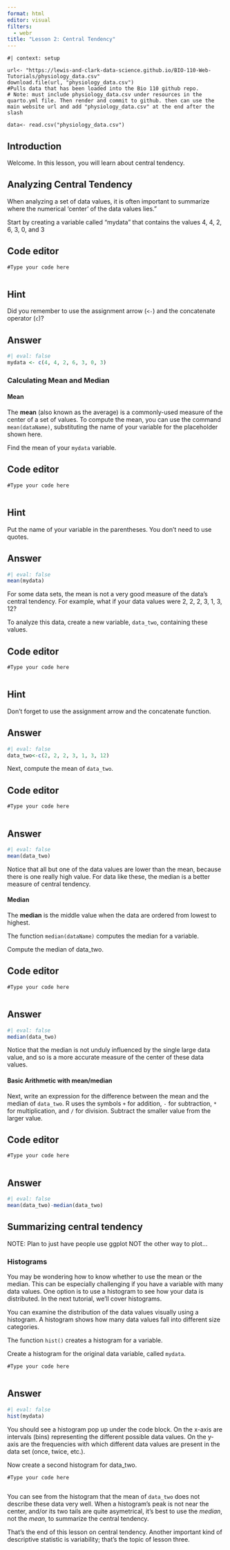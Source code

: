 ```yaml
---
format: html
editor: visual
filters: 
  - webr
title: "Lesson 2: Central Tendency"
---
```


```webr-r
#| context: setup

url<- "https://lewis-and-clark-data-science.github.io/BIO-110-Web-Tutorials/physiology_data.csv"
download.file(url, "physiology_data.csv")
#Pulls data that has been loaded into the Bio 110 github repo. 
# Note: must include physiology_data.csv under resources in the quarto.yml file. Then render and commit to github. then can use the main website url and add "physiology_data.csv" at the end after the slash 

data<- read.csv("physiology_data.csv")

```

## Introduction

Welcome. In this lesson, you will learn about central tendency.

## Analyzing Central Tendency

When analyzing a set of data values, it is often important to summarize where the numerical 'center' of the data values lies."

Start by creating a variable called "mydata" that contains the values 4, 4, 2, 6, 3, 0, and 3

::: panel-tabset

## Code editor

```webr-r
#Type your code here


```

## Hint

Did you remember to use the assignment arrow (`<-`) and the concatenate operator (`c`)?

## Answer

```r
#| eval: false
mydata <- c(4, 4, 2, 6, 3, 0, 3)
```
:::

### Calculating Mean and Median

#### Mean

The **mean** (also known as the average) is a commonly-used measure of the center of a set of values. To compute the mean, you can use the command `mean(dataName)`, substituting the name of your variable for the placeholder shown here.

Find the mean of your `mydata` variable.

::: panel-tabset
## Code editor

```webr-r
#Type your code here


```

## Hint

Put the name of your variable in the parentheses. You don't need to use quotes. 

## Answer

```r
#| eval: false
mean(mydata)
```
:::

For some data sets, the mean is not a very good measure of the data's central tendency. For example, what if your data values were 2, 2, 2, 3, 1, 3, 12?

To analyze this data, create a new variable, `data_two`, containing these values.

::: panel-tabset

## Code editor

```webr-r
#Type your code here


```


## Hint

Don't forget to use the assignment arrow and the concatenate function.

## Answer

```r
#| eval: false
data_two<-c(2, 2, 2, 3, 1, 3, 12)
```
:::

Next, compute the mean of `data_two`.

::: panel-tabset

## Code editor 

```webr-r
#Type your code here


```

## Answer

```r
#| eval: false
mean(data_two)
```
:::

Notice that all but one of the data values are lower than the mean, because there is one really high value. For data like these, the median is a better measure of central tendency. 

#### Median 

The **median** is the middle value when the data are ordered from lowest to highest.

The function `median(dataName)` computes the median for a variable.

Compute the median of data_two.

::: panel-tabset

## Code editor

```webr-r
#Type your code here


```

## Answer

```r
#| eval: false
median(data_two)
```
:::

Notice that the median is not unduly influenced by the single large data value, and so is a more accurate measure of the center of these data values.

#### Basic Arithmetic with mean/median

Next, write an expression for the difference between the mean and the median of `data_two`. R uses the symbols `+` for addition, `-` for subtraction, `*` for multiplication, and `/` for division. Subtract the smaller value from the larger value.

::: panel-tabset

## Code editor

```webr-r
#Type your code here


```

## Answer

```r
#| eval: false
mean(data_two)-median(data_two)
```
:::

## Summarizing central tendency


NOTE: Plan to just have people use ggplot NOT the other way to plot... 












### Histograms

You may be wondering how to know whether to use the mean or the median. This can be especially challenging if you have a variable with many data values. One option is to use a histogram to see how your data is distributed. In the next tutorial, we'll cover histograms. 

You can examine the distribution of the data values visually using a histogram. A histogram shows how many data values fall into different size categories.

The function `hist()` creates a histogram for a variable.

Create a histogram for the original data variable, called `mydata`.

```webr-r
#Type your code here


```

::: {.callout-note collapse="true" icon="false"}
## Answer

```r
#| eval: false
hist(mydata)
```
:::

You should see a histogram pop up under the code block. On the x-axis are intervals (bins) representing the different possible data values. On the y-axis are the frequencies with which different data values are present in the data set (once, twice, etc.).

Now create a second histogram for data_two.

```webr-r
#Type your code here


```

You can see from the histogram that the mean of `data_two` does not describe these data very well. When a histogram's peak is not near the center, and/or its two tails are quite asymetrical, it's best to use the *median*, not the *mean*, to summarize the central tendency.

That's the end of this lesson on central tendency. Another important kind of descriptive statistic is variability; that's the topic of lesson three.

